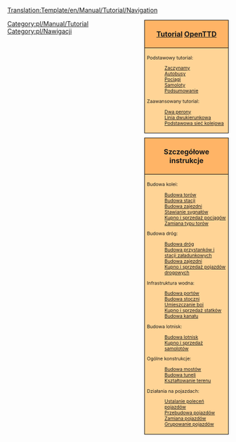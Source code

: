 <noinclude>[[Translation:Template/en/Manual/Tutorial/Navigation]]</noinclude>
<!--
NOTE:
Aqueducts should go under 'bridges' (with a link from building locks and canals), as aqueducts are in fact bridges but then for ships.

Possible future tutorials not already in list:
- Multistations
--><div style="float:right; padding-left:12px; background:none;">
<div style="width:180px; border:1px solid #000000; background:#ffb466; padding:5px; -moz-border-radius-topleft:5px; -moz-border-radius-topright:5px; font-size: 12pt;">
<center><strong><font size="3">[[pl/Manual/Tutorial/Main Page|Tutorial]] [[pl/Manual/Main Page|OpenTTD]]</font></strong></center>
</div>
<div style="width:180px;  border:1px solid black; border-top-width: 0px; background:#ffd496; padding:5px; font-size: 8pt;">

Podstawowy tutorial:
:[[pl/Manual/Tutorial/Main Page|Zaczynamy]]
:[[pl/Manual/Tutorial/Autobusy|Autobusy]]
:[[pl/Manual/Tutorial/Pociagi|Pociągi]]
:[[pl/Manual/Tutorial/Samoloty|Samoloty]]
:[[pl/Manual/Tutorial/Podsumowanie|Podsumowanie]]
Zaawansowany tutorial:
:[[pl/Manual/Tutorial/Dwa perony|Dwa perony]]
:[[pl/Manual/Tutorial/Linia dwukierunkowa|Linia dwukierunkowa]]
:[[pl/Manual/Tutorial/Podstawowa sieć kolejowa|Podstawowa sieć kolejowa]]

</div>

<div style="width:180px; border:1px solid #000000; background:#ffb466; padding:5px; font-size: 12pt; margin-top: 10px;">
<center><strong><font size="3">Szczegółowe instrukcje</font></strong></center>
</div>
<div style="width:180px;  border:1px solid black; border-top-width: 0px; background:#ffd496; padding:5px; -moz-border-radius-bottomleft:5px; -moz-border-radius-bottomright:8px; font-size: 8pt;">
<span style="font-weight:bold;">

Budowa kolei:
:[[pl/Manual/Budowa torów|Budowa torów]]
:[[pl/Manual/Budowa stacji kolejowej|Budowa stacji]]
:[[pl/Manual/Budowa zajezdni|Budowa zajezdni]]
:[[pl/Manual/Budowa sygnałów|Stawianie sygnałów]]
:[[pl/Manual/Kupno taboru|Kupno i sprzedaż pociągów]]
:[[en/Manual/Convert rail<!--pl/Manual/Zamiana torów-->|Zamiana typu torów]]

Budowa dróg:
:[[en/Manual/Building roads<!--pl/Budowa dróg-->|Budowa dróg]]
:[[en/Manual/Building stations and loading bays<!--pl/Budowa przystanków-->|Budowa przystanków i stacji załadunkowych]]
:[[en/Manual/Building road depots<!--pl/Manual/Budowa zajezdni samochodowej|Budowa zajezdni]]
:[[en/Manual/Buying road vehicles<!--pl/Manual/Kupno pojazdów-->|Kupno i sprzedaż pojazdów drogowych]]

Infrastruktura wodna:
:[[en/Manual/Building docks<!--pl/Manual/Budowa portów-->|Budowa portów]]
:[[en/Manual/Building ship depots<!--pl/Manual/Budowa stoczni-->|Budowa stoczni]]
:[[en/Manual/Building buoys<!--pl/Manual/Budowa boi-->|Umieszczanie boi]]
:[[en/Manual/Buying ships<!--pl/Manual/Kupno statków-->|Kupno i sprzedaż statków]]
:[[en/Manual/Building canals<!--pl/Manual/Budowa kanału-->|Budowa kanału]]

Budowa lotnisk:
:[[en/Manual/Building airports<!--pl/Manual/Budowa lotnisk-->|Budowa lotnisk]]
:[[en/Manual/Buying aircraft<!--pl/Manual/Kupno samolotów-->|Kupno i sprzedaż samolotów]]

Ogólne konstrukcje:
:[[en/Manual/Building bridges<!--pl/Manual/Budowa mostów-->|Budowa mostów]]
:[[en/Manual/Tunnels<!--pl/Manual/Budowa tuneli-->|Budowa tuneli]]
:[[pl/Manual/Kształtowanie terenu|Kształtowanie terenu]]

Działania na pojazdach:
:[[<!--pl/Manual/Ustalanie poleceń-->pl/Manual/Polecenia|Ustalanie poleceń pojazdów]]
:[[en/Manual/Refit<!--pl/Manual/Przebudowa pojazdów-->|Przebudowa pojazdów]]
:[[pl/Manual/Zamiana pojazdów|Zamiana pojazdów]]
:[[pl/Manual/Grupy pojazdów|Grupowanie pojazdów]]

</span>
</div>
</div><includeonly>[[Category:pl/Manual/Tutorial]]</includeonly><noinclude>

[[Category:pl/Nawigacji]]
</noinclude>
